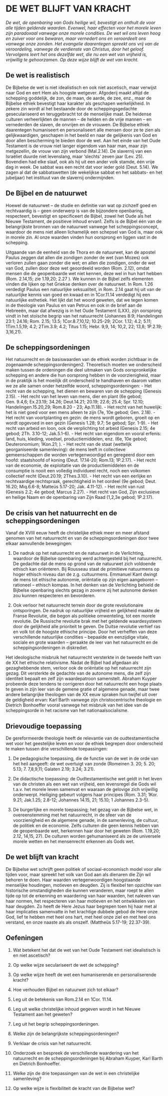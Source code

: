 # DE WET BLIJFT VAN KRACHT 

*De wet, de openbaring van Gods heilige wil, bevestigt en onthult de voor alle tijden geldende waarden. Evenwel, haar effecten voor het morele leven zijn paradoxaal vanwege onze morele condities. De wet wil ons leven hoog en zuiver voor ons bewaren, maar vernedert ons en veroordeelt ons vanwege onze zonden. Het evangelie daarentegen spreekt ons vrij van de veroordeling, vanwege de verdienste van Christus, door het geloof. Vervolgens leert het ons dezelfde wet, die nu een wet van vrijheid is, vrijwillig te gehoorzamen. Op deze wijze blijft de wet van kracht.*
	
## De wet is realistisch

De Bijbelse de wet is niet idealistisch en ook niet ascetisch, maar verwijst naar God en eert Hem als hoogste wetgever.  Afgoderij maakt altijd de schepping goddelijk, de zon, de maan, de aarde, de zee, enz., maar de Bijbelse ethiek bevestigt haar karakter als geschapen werkelijkheid. In zekere zin wordt al het bestaande door de scheppingsgedachte geseculariseerd en teruggebracht tot de menselijke maat. De heidense culturen verheerlijkten de mannen – de helden en de vrije mannen – en vernederden de slaven, de onvrijen en de vrouwen. De Bijbelse ethiek daarentegen humaniseert en personaliseert alle mensen door ze te zien als gelijkwaardigen, geschapen in het beeld en naar de gelijkenis van God en door allen bescherming te bieden door de wet. Aan het einde van het Oude Testament is de vrouw niet langer eigendom van haar man, maar zijn metgezellin, de vrouw van zijn verbond (Mal.2.14). De slavernij van een Israëliet duurde niet levenslang, maar ‘slechts’ zeven jaar (Lev. 25). Bovendien had elke slaaf, ook als hij uit een ander volk stamde, één vrije dag in week. De sabbat was een recht dat voor ieder gold (Deut. 5.14). We zagen al dat de sabbatswetten (de wekelijkse sabbat en het sabbats- en het jubeljaar) het instituut van de slavernij ondermijnden. 

## De Bijbel en de natuurwet

Hoewel de natuurwet – de studie en definitie van wat op zichzelf goed en rechtvaardig is – geen onderwerp is van de bijzondere openbaring, respecteert, bevestigt en specificeert de Bijbel, zowel het Oude als het Nieuwe Testament, de positieve inhoud ervan1. Zelfs is de Bijbel één van de belangrijkste bronnen van de natuurwet vanwege het scheppingsconcept, waardoor de mens niet alleen lichamelijk een schepsel van God is, maar ook in morele zin. Al onze waarden vinden hun oorsprong en liggen vast in de schepping. 

Uitgaande van de eenheid van de Thora en de natuurwet, kan de apostel Paulus zeggen dat allen die zondigen zonder de wet (van Mozes) ook verloren zullen gaan zonder die wet; en allen die zondigen, onder de wet van God, zullen door deze wet geoordeeld worden (Rom. 2.12), omdat mensen die de geopenbaarde wet niet kennen, deze wel in hun hart hebben (Rom. 2.14,15; zie 1.19,20; 2.27 ). We kunnen in de Bijbel zelfs elementen vinden die lijken op het Griekse denken over de natuurwet. In Rom. 1.26 verdedigt Paulus een natuurlijke seksualiteit, in Rom. 2.14 gaat hij uit van de natuurlijke kennis van goed en kwaad en in 1Cor.11.14 verdedigt hij een natuurlijke esthetiek. Het lijkt dat het woord geweten, dat we tegen komen in de theologie van Paulus en van  Petrus en ook in de brief aan de Hebreeën, maar dat afwezig is in het Oude Testament (LXX), zijn oorsprong vindt in het stoïsche begrip van het natuurrecht (Johannes 8:9; Handelingen 23:1; 24.16; Rom. 2.15; 13.5; 1Cor.8.7,10,12; 10.25-29; 2Cor. 1.12; 4.2; 5.11; 1Tim.1.5,19; 4.2; 2Tim.3.9; 4.2; Titus 1.15; Hebr. 9,9, 14; 10,2, 22; 13,8; 1P.2.19; 3,16,21).

## De scheppingsordeningen

Het natuurrecht en de basiswaarden van de ethiek worden zichtbaar in de zogenaamde scheppingsordeningen2. Theoretisch moeten we onderscheid maken tussen de ordeningen die deel uitmaken van Gods oorspronkelijke schepping en andere die hun oorsprong hebben in de voorzienigheid, maar in de praktijk is het moeilijk dit onderscheid te handhaven en daarom vatten we ze alle samen onder hetzelfde woord, scheppingsordeningen:
- Het  recht van de schepping, het dienen en bewaren van de schepping (Genesis 2.15).
- Het recht van het leven van mens, dier en plant (6e gebod; Gen. 9.4,6; Ex.23.19; 34.26; Deut.14.21; 20.19; 22.6; 25.4; Spr. 12.10; Handelingen.15.20,29; Rom.8.20 - 23; Ap.11.18).
 - Het recht van het huwelijk: het is niet goed voor een mens alleen te zijn (7e, 10e gebod; Gen. 2.18).
 - Het recht van voortplanting en gezin: de mens wordt geboren, groeit op en wordt opgevoed in een gezin (Genesis 1.28; 9.7; 5e gebod; Spr. 1-9).
- Het recht van arbeid en loon, ook de verplichting tot arbeid (Genesis 2.15; 4e gebod; 2Th. 3.10-12; Jak.5.1-6).
- Het recht van eigendom en vooral erfenis: land, huis, kleding, voedsel, productiemiddelen, enz. (6e, 10e gebod; Deuteronomium; 1Kon.21; ).
- Het recht van de staat (wettelijk georganiseerde samenleving): de mens leeft in collectieve gemeenschappen die worden vertegenwoordigd en geregeerd door een hoofd: staatshoofd of koning (Deut. 17.14-20; Rom.13; 1P.2.17). 
- Het recht van de economie, de exploitatie van de productiemiddelen en de consumptie is nooit een volledig individueel recht, noch een volkomen collectief recht (Deut.20.19; 2Thes.3.10).
- Het recht van een eerlijke en rechtvaardige rechtspraak, gerechtigheid in het oordeel (9e gebod; Deut. 16.20; Miq.6.6-8; Matteüs 5.17-20; Jak. 4.11-12). 
- Het recht van rust (Genesis 2.2; 4e gebod; Marcus 2.27).
- Het recht van God, Zijn exclusieve en heilige Naam en de openbaring van Zijn Raad (1,2,3e gebod; 1P.2.17).

## De crisis van het natuurrecht en de scheppingsordeningen

Vanaf de XVIII eeuw heeft de christelijke ethiek meer en meer afstand genomen van het natuurrecht en van de scheppingsordeningen door twee elkaar aanvullende bewegingen:

1. De nadruk op het natuurrecht en de natuurwet in de Verlichting, waardoor de Bijbelse openbaring werd achtergesteld bij het natuurrecht. De gedachte dat de mens op grond van de natuurwet zich voldoende ethisch kan oriënteren. Bij Rousseau staat de primitieve natuurmens op hoger ethisch niveau dan de z.g. cultuurmens. Emmanuel Kant dwingt de mens tot ethische autonomie, oriëntatie op zijn eigen aangeboren – rationeel – ethisch kompas. In het denken van de Verlichting behield de Bijbelse openbaring slechts gezag in zoverre zij het autonome denken zou kunnen respecteren en bevorderen. 

2. Ook verloor het natuurrecht terrein door de grote revolutionaire ontsporingen. De nadruk op natuurlijke vrijheid en gelijkheid maakte de Franse Revolutie, die begon als politieke omwenteling, tot een morele revolutie. De Russische revolutie brak met het geldende waardesysteem door de gelijkheid alle prioriteit te geven. De Duitse revolutie verhief ras en volk tot de hoogste ethische principe. Door het verheffen van deze verschillende natuurlijke condities – bepaalde en eenzijdige vitale, sociale en grote waarden – geraakte de leer van het natuurrecht en de scheppingsordeningen in diskrediet. 

Het ideologische misbruik het natuurrecht versterkte in de tweede helft van de XX  het ethische relativisme. Nadat de Bijbel had afgedaan als gezaghebbende stem, verloor ook de oriëntatie op het natuurrecht zijn gezag. Dit versterkte de gedachte van de autonome mens, die zelf zijn identiteit bepaalt en zelf zijn waardepatroon samenstelt. Abraham Kuyper probeerde deze tendens te corrigeren door het natuurrecht een hoge plaats te geven in zijn leer van de gemene gratie of algemene genade, maar twee andere belangrijke theologen van de XX eeuw spraken hun twijfel uit over de geldigheid ervan: Karl Barth vanwege zijn christocentrische theologie en Dietrich Bonhoeffer vooral vanwege het misbruik van het idee van de scheppingsorde in het racisme van het nationaalsocialisme. 

## Drievoudige toepassing

De gereformeerde theologie heeft de relevantie van de oudtestamentische wet voor het geestelijke leven en voor de ethiek begrepen door onderscheid te maken tussen drie verschillende toepassingen:  

1. De pedagogische toepassing, die de functie van de wet in de orde van het heil aangeeft: de wet overtuigt van zonde (Romeinen 3. 20; 5. 20; 5.13; 7. 7,8,9,11; Galaten 2.19; 3.24; 3.21).

2. De didactische toepassing: de Oudtestamentische wet geldt in het leven van de christen als een wet van vrijheid, een levensregel die Gods wil t.a.v. het morele leven samenvat en waaraan de gelovige zich vrijwillig onderwerpt. Heiliging gebeurt volgens haar principes (Rom. 3.31; 1Kor. 9.21; Jak.1.25; 2.8-12; Johannes 14.15, 21; 15.10; 1 Johannes 2.3-5).

3. De burgerlijke en morele toepassing; het gezag van de Bijbelse wet, in overeenstemming met het natuurrecht, in de sfeer van de voorzienigheid en de algemene genade, in de samenleving, de cultuur, de politiek en de economie. Zelfs culturen die geen kennis hebben van de geopenbaarde wet, herkennen haar door het geweten (Rom. 1.19,20; 2.12, 14,15, 27). De culturen worden gehumaniseerd als ze de universele morele wetten en het mensenrecht erkennen als Gods wet. 

## De wet blijft van kracht
	
De Bijbelse wet schrijft geen politiek of sociaal-economisch model voor alle tijden voor, maar spreekt het volk van God aan als dienaren die Zijn wil behoren te doen. Haar waarden vertegenwoordigen hoogstaande menselijke houdingen, motieven en deugden. Zij is flexibel ten opzichte van historische omstandigheden die kunnen veranderen, maar roept te allen tijde op tot de erkenning en waardering van haar waarden, het naleven van haar normen, het respecteren van haar motieven en het ontwikkelen van haar deugden. Zo heeft de Here Jezus haar begrepen toen hij haar met al haar implicaties samenvatte in het krachtige dubbele gebod de Here onze God, lief te hebben met heel ons hart, met heel onze ziel en met heel ons verstand, en onze naaste als als onszelf. (Mattheüs 5.17-19; 22.37-39).

## Oefeningen

1. Wat betekent het dat de wet van het Oude Testament niet idealistisch is en niet ascetisch?

2. Op welke wijze seculariseert de wet de schepping?

3. Op welke wijze heeft de wet een humaniserende en personaliserende kracht?

4. Hoe verhouden Bijbel en natuurwet zich tot elkaar?

5. Leg uit de betekenis van Rom.2.14 en 1Cor. 11.14.

6. Leg uit welke christelijke inhoud gegeven wordt in het Nieuwe Testament aan het geweten?

7. Leg uit het begrip scheppingsordeningen.

8. Welke zijn de belangrijkste scheppingsordeningen?

9. Verklaar de crisis van het natuurrecht.

10. Onderzoek en bespreek de verschillende waardering van het natuurrecht en de scheppingsordeningen bij Abraham Kuyper, Karl Barth en Dietrich Bonhoeffer.

11. Welke zijn de drie toepassingen van de wet in een christelijke samenleving?
    
12. Op welke wijze is flexibiliteit de kracht van de Bijbelse wet?